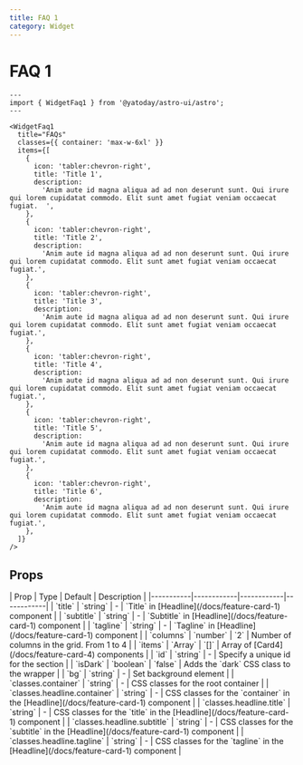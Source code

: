 ```yaml
---
title: FAQ 1
category: Widget
---
```



# FAQ 1

<Demo title="">
  <WidgetFaq1
    title="FAQs"
    classes={{ container: 'max-w-6xl' }}
    items={[
      {
        icon: 'tabler:chevron-right',
        title: 'Title 1',
        description:
          'Anim aute id magna aliqua ad ad non deserunt sunt. Qui irure qui lorem cupidatat commodo. Elit sunt amet fugiat veniam occaecat fugiat.  ',
      },
      {
        icon: 'tabler:chevron-right',
        title: 'Title 2',
        description:
          'Anim aute id magna aliqua ad ad non deserunt sunt. Qui irure qui lorem cupidatat commodo. Elit sunt amet fugiat veniam occaecat fugiat.',
      },
      {
        icon: 'tabler:chevron-right',
        title: 'Title 3',
        description:
          'Anim aute id magna aliqua ad ad non deserunt sunt. Qui irure qui lorem cupidatat commodo. Elit sunt amet fugiat veniam occaecat fugiat.',
      },
      {
        icon: 'tabler:chevron-right',
        title: 'Title 4',
        description:
          'Anim aute id magna aliqua ad ad non deserunt sunt. Qui irure qui lorem cupidatat commodo. Elit sunt amet fugiat veniam occaecat fugiat.',
      },
      {
        icon: 'tabler:chevron-right',
        title: 'Title 5',
        description:
          'Anim aute id magna aliqua ad ad non deserunt sunt. Qui irure qui lorem cupidatat commodo. Elit sunt amet fugiat veniam occaecat fugiat.',
      },
      {
        icon: 'tabler:chevron-right',
        title: 'Title 6',
        description:
          'Anim aute id magna aliqua ad ad non deserunt sunt. Qui irure qui lorem cupidatat commodo. Elit sunt amet fugiat veniam occaecat fugiat.',
      },
    ]}
  />
</Demo>

```astro
---
import { WidgetFaq1 } from '@yatoday/astro-ui/astro';
---

<WidgetFaq1
  title="FAQs"
  classes={{ container: 'max-w-6xl' }}
  items={[
    {
      icon: 'tabler:chevron-right',
      title: 'Title 1',
      description:
        'Anim aute id magna aliqua ad ad non deserunt sunt. Qui irure qui lorem cupidatat commodo. Elit sunt amet fugiat veniam occaecat fugiat.  ',
    },
    {
      icon: 'tabler:chevron-right',
      title: 'Title 2',
      description:
        'Anim aute id magna aliqua ad ad non deserunt sunt. Qui irure qui lorem cupidatat commodo. Elit sunt amet fugiat veniam occaecat fugiat.',
    },
    {
      icon: 'tabler:chevron-right',
      title: 'Title 3',
      description:
        'Anim aute id magna aliqua ad ad non deserunt sunt. Qui irure qui lorem cupidatat commodo. Elit sunt amet fugiat veniam occaecat fugiat.',
    },
    {
      icon: 'tabler:chevron-right',
      title: 'Title 4',
      description:
        'Anim aute id magna aliqua ad ad non deserunt sunt. Qui irure qui lorem cupidatat commodo. Elit sunt amet fugiat veniam occaecat fugiat.',
    },
    {
      icon: 'tabler:chevron-right',
      title: 'Title 5',
      description:
        'Anim aute id magna aliqua ad ad non deserunt sunt. Qui irure qui lorem cupidatat commodo. Elit sunt amet fugiat veniam occaecat fugiat.',
    },
    {
      icon: 'tabler:chevron-right',
      title: 'Title 6',
      description:
        'Anim aute id magna aliqua ad ad non deserunt sunt. Qui irure qui lorem cupidatat commodo. Elit sunt amet fugiat veniam occaecat fugiat.',
    },
  ]}
/>
```

## Props

<div className="overflow-x-auto">
  <div className="min-w-xl">
    | Prop | Type | Default | Description | 
    |-----------|------------|------------|------------| 
    | `title` | `string` | - | `Title` in [Headline](/docs/feature-card-1) component | 
    | `subtitle` | `string` | - | `Subtitle` in [Headline](/docs/feature-card-1) component | 
    | `tagline` | `string` | - | `Tagline` in [Headline](/docs/feature-card-1) component | 
    | `columns` | `number` | `2` | Number of columns in the grid. From 1 to 4 |
    | `items` | `Array` | `[]` | Array of [Card4](/docs/feature-card-4) components |
    | `id` | `string` | - | Specify a unique id for the section | 
    | `isDark` | `boolean` | `false` | Adds the `dark` CSS class to the wrapper |
    | `bg` | `string` | - | Set background element |
    | `classes.container` | `string` | - | CSS classes for the root container | 
    | `classes.headline.container` | `string` | - | CSS classes for the `container` in the [Headline](/docs/feature-card-1) component |
    | `classes.headline.title` | `string` | - | CSS classes for the `title` in the [Headline](/docs/feature-card-1) component | 
    | `classes.headline.subtitle` | `string` | - | CSS classes for the `subtitle` in the [Headline](/docs/feature-card-1) component | 
    | `classes.headline.tagline` | `string` | - | CSS classes for the `tagline` in the [Headline](/docs/feature-card-1) component |
  </div>
</div>
